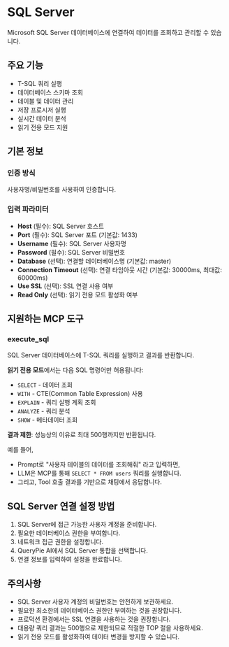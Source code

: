 # SQL Server

Microsoft SQL Server 데이터베이스에 연결하여 데이터를 조회하고 관리할 수 있습니다.

## 주요 기능
- T-SQL 쿼리 실행
- 데이터베이스 스키마 조회
- 테이블 및 데이터 관리
- 저장 프로시저 실행
- 실시간 데이터 분석
- 읽기 전용 모드 지원

## 기본 정보

### 인증 방식
사용자명/비밀번호를 사용하여 인증합니다.

### 입력 파라미터
- **Host** (필수): SQL Server 호스트
- **Port** (필수): SQL Server 포트 (기본값: 1433)
- **Username** (필수): SQL Server 사용자명
- **Password** (필수): SQL Server 비밀번호
- **Database** (선택): 연결할 데이터베이스명 (기본값: master)
- **Connection Timeout** (선택): 연결 타임아웃 시간 (기본값: 30000ms, 최대값: 60000ms)
- **Use SSL** (선택): SSL 연결 사용 여부
- **Read Only** (선택): 읽기 전용 모드 활성화 여부

## 지원하는 MCP 도구

### execute_sql
SQL Server 데이터베이스에 T-SQL 쿼리를 실행하고 결과를 반환합니다.

**읽기 전용 모드**에서는 다음 SQL 명령어만 허용됩니다:
- `SELECT` - 데이터 조회
- `WITH` - CTE(Common Table Expression) 사용
- `EXPLAIN` - 쿼리 실행 계획 조회
- `ANALYZE` - 쿼리 분석
- `SHOW` - 메타데이터 조회

**결과 제한**: 성능상의 이유로 최대 500행까지만 반환됩니다.

예를 들어,
- Prompt로 "사용자 테이블의 데이터를 조회해줘" 라고 입력하면,
- LLM은 MCP를 통해 `SELECT * FROM users` 쿼리를 실행합니다.
- 그리고, Tool 호출 결과를 기반으로 채팅에서 응답합니다.

## SQL Server 연결 설정 방법
1. SQL Server에 접근 가능한 사용자 계정을 준비합니다.
2. 필요한 데이터베이스 권한을 부여합니다.
3. 네트워크 접근 권한을 설정합니다.
4. QueryPie AI에서 SQL Server 통합을 선택합니다.
5. 연결 정보를 입력하여 설정을 완료합니다.

## 주의사항
- SQL Server 사용자 계정의 비밀번호는 안전하게 보관하세요.
- 필요한 최소한의 데이터베이스 권한만 부여하는 것을 권장합니다.
- 프로덕션 환경에서는 SSL 연결을 사용하는 것을 권장합니다.
- 대용량 쿼리 결과는 500행으로 제한되므로 적절한 TOP 절을 사용하세요.
- 읽기 전용 모드를 활성화하여 데이터 변경을 방지할 수 있습니다. 